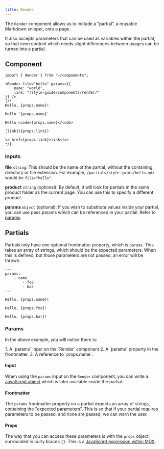 ```yaml
---
title: Render
---
```



The `Render` component allows us to include a "partial", a reusable Markdown snippet, onto a page.

It also accepts parameters that can be used as variables within the partial, so that even content
which needs slight differences between usages can be turned into a partial.

## Component

```mdx live
import { Render } from "~/components";

<Render file="hello" params={{
    name: "world",
    link: "/style-guide/components/render/"
}} />
{/*
Hello, {props.name}!

Hello `{props.name}`

Hello <code>{props.name}</code>

[link]({props.link})

<a href={props.link}>link</a>
*/}
```

### Inputs

**file** `string`: This should be the name of the partial, without the containing directory or file extension.
For example, `/partials/style-guide/hello.mdx` would be `file="hello"`.

**product** `string` (optional): By default, it will look for partials in the same product folder as the current page.
You can use this to specify a different product.

**params** `object` (optional): If you wish to substitute values inside your partial, you can use pass params which can be
referenced in your partial. Refer to [params](#params).

## Partials

Partials only have one optional frontmatter property, which is `params`. This takes an array of strings,
which should be the expected parameters. When this is defined, but those parameters are not passed, an error
will be thrown.

```mdx title="/src/content/partials/style-guide/hello.mdx"
---
params:
    - name
		- foo
		- bar
---

Hello, {props.name}!

Hello, {props.foo}!

Hello, {props.bar}!
```

### Params

In the above example, you will notice there is:

<Steps>
	1. A `params` input on the `Render` component 2. A `params` property in the
	frontmatter. 3. A reference to `props.name`.
</Steps>

#### Input

When using the `params` input on the `Render` component, you can write a [JavaScript object](https://developer.mozilla.org/en-US/docs/Web/JavaScript/Guide/Working_with_objects)
which is later available inside the partial.

#### Frontmatter

The `params` frontmatter property on a partial expects an array of strings, containing the "expected parameters". This is so that if
your partial requires parameters to be passed, and none are passed, we can warn the user.

#### Props

The way that you can access these parameters is with the `props` object, surrounded in curly braces `{}`.
This is a [JavaScript expression within MDX](https://mdxjs.com/docs/using-mdx/#props).
